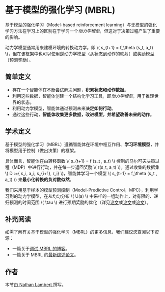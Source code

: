 # 基于模型的强化学习 (MBRL)


基于模型的强化学习（Model-based reinforcement learning）与无模型的强化学习方法在学习上的区别在于学习一个*动力学模型*，但这对于决策过程产生了重要的影响。

动力学模型通常用来建模环境的转换动力学，即 \\( s_{t+1} = f_\theta (s_t, a_t) \\)，但在该框架中也可以使用逆动力学模型（从状态到动作的映射）或奖励模型（预测奖励）。

## 简单定义

- 存在一个智能体在不断尝试解决问题，**积累状态和动作数据**。
- 利用这些数据，智能体创建一个结构化学习工具，即*动力学模型*，用于推理世界的状态。
- 利用动力学模型，智能体通过预测未来**决定如何行动**。
- 通过这些行动，**智能体收集更多数据，改进模型，并希望改善未来的动作**。

## 学术定义

基于模型的强化学习（MBRL）遵循智能体在环境中相互作用、**学习环境模型**，并将模型用于控制（做出决策）的框架。

具体而言，智能体在由转移函数 \\( s_{t+1} = f (s_t , a_t) \\) 控制的马尔可夫决策过程（MDP）中进行行动，并在每一步返回奖励 \\( r(s_t, a_t) \\)。通过收集的数据集 \\( D :={ s_i, a_i, s_{i+1}, r_i} \\)，智能体学习一个模型 \\( s_{t+1} = f_\theta (s_t , a_t) \\) 来**最小化转换的负对数似然**。

我们采用基于样本的模型预测控制（Model-Predictive Control，MPC），利用学习到的动力学模型，在从均匀分布 \\( U(a) \\) 中采样的一组动作上，对有限的、递归预测的时间范围 \\( \tau \\) 进行预期奖励的优化（详见[论文](https://arxiv.org/pdf/2002.04523)或[论文](https://arxiv.org/pdf/2012.09156.pdf)或[论文](https://arxiv.org/pdf/2009.01221.pdf)）。

## 补充阅读

如需了解有关基于模型的强化学习（MBRL）的更多信息，我们建议您查阅以下资源：

- 一篇关于[调试 MBRL 的博客](https://www.natolambert.com/writing/debugging-mbrl)。
- 一篇关于 MBRL 的[最新综述论文](https://arxiv.org/abs/2006.16712)。

## 作者

本节由<a href="https://twitter.com/natolambert"> Nathan Lambert </a>撰写。
